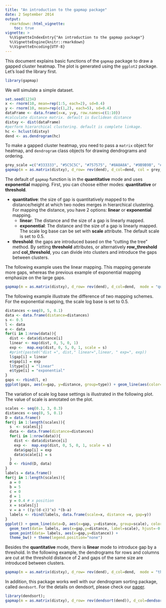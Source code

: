 ```yaml
---
title: "An introduction to the gapmap package"
date: 2 September 2014
output: 
  rmarkdown::html_vignette:
    toc: true
vignette: >
  %\VignetteIndexEntry{"An introduction to the gapmap package"}
  %\VignetteEngine{knitr::rmarkdown}
  %\VignetteEncoding{UTF-8}
---
```


This document explains basic functions of the `gapmap` package to draw a gapped cluster heatmap. The plot is generated using the `ggplot2` package.
Let's load the library first.
```r
library(gapmap)
```


We will simulate a simple dataset.
```r
set.seed(1234)
x <- rnorm(10, mean=rep(1:5, each=2), sd=0.4)
y <- rnorm(10, mean=rep(c(1,2), each=5), sd=0.4)
dataFrame <- data.frame(x=x, y=y, row.names=c(1:10))
#calculate distance matrix. default is Euclidean distance
distxy <- dist(dataFrame)
#perform hierarchical clustering. default is complete linkage.
hc <- hclust(distxy)
dend <- as.dendrogram(hc)
```

To make a gapped cluster heatmap, you need to pass a `matrix` object for heatmap, and `dendrogram` class objects for drawing dendrograms and ordering.

```r
grey_scale =c("#333333", "#5C5C5C", "#757575", "#8A8A8A", "#9B9B9B", "#AAAAAA", "#B8B8B8", "#C5C5C5", "#D0D0D0", "#DBDBDB", "#E6E6E6")
gapmap(m = as.matrix(distxy), d_row= rev(dend), d_col=dend, col = grey_scale)
```

The default of `gapmap` function is in the **quantitative** mode and uses **exponential** mapping. First, you can choose either modes: **quantitative** or **threshold**.

* **quantitative**: the size of gap is quantitatively mapped to the distance/height at which two nodes merges in hierarchical clustering. For mapping the distance, you have 2 options: **linear** or **exponential** mapping.
    + **linear**: The distance and the size of a gap is linearly mapped.
    + **exponential**:  The distance and the size of a gap is linearly mapped.  The scale log base can be set with **scale** attribute. The default scale is set to 0.5.

* **threshold**: the gaps are introduced based on the "cutting the tree" method.  By setting **threshold** attributes, or alternatively **row_threshold** and **col_threshold**, you can divide into clusters and introduce the gaps between clusters.

The following example uses the linear mapping. This mapping generate more gaps, whereas the previous example of exponential mapping emphasize on the large gaps. 
```r
gapmap(m = as.matrix(distxy), d_row= rev(dend), d_col=dend,  mode = "quantitative", mapping="linear", col = grey_scale)
```


The following example illustrate the difference of two mapping schemes. For the exponential mapping, the scale log base is set to 0.5.
```r
distances <-seq(0, 5, 0.1)
data <- data.frame(distance=distances)
s <- 0.5
l <- data
e <- data
for(i in 1:nrow(data)){
  dist <- data$distance[i]
  linear <- map(dist, 0, 5, 0, 1)
  exp <-  map.exp(dist, 0, 5, 0, 1, scale = s)
  #print(paste0("dist =", dist," linear=",linear, " exp=", exp))
  l$gap[i] = linear
  e$gap[i] = exp
  l$type[i] = "linear"
  e$type[i] = "exponential"
}
gaps <- rbind(l, e)
ggplot(gaps, aes(x=gap, y=distance, group=type)) + geom_line(aes(color=type))+theme_bw()+ theme(legend.position= c(0.9,0.1))
```

The variation of scale log base settings is illustrated in the following plot.  The value of scale is annotated on the plot.
```r
scales <- seq(0.1, 3, 0.3)
distances <-seq(0, 5, 0.1)
D = data.frame()
for(j in 1:length(scales)){
  s  <- scales[j]
  data <- data.frame(distance=distances)
  for(i in 1:nrow(data)){
    dist <- data$distance[i]
    exp <-  map.exp(dist, 0, 5, 0, 1, scale = s)
    data$gap[i] = exp
    data$scale[i] = s
  }
  D <- rbind(D, data)
}
labels = data.frame()
for(j in 1:length(scales)){
  a = 0
  b = 5
  c = 0
  d = 1
  y = 0.4 # x position  
  x = scales[j]
  v = a + ((y/(d-c))^x) *(b-a) 
  labels <- rbind(labels, data.frame(scale=x, distance =v, gap=y))
}
ggplot() + geom_line(data=D, aes(x=gap, y=distance, group=scale), color="#56B1F7")+ scale_y_continuous(limits = c(0,5))+
  geom_text(data= labels, aes(x=gap,y=distance, label=scale), hjust=-0.2, vjust=0) +
  geom_point(data= labels, aes(x=gap,y=distance)) +
  theme_bw() + theme(legend.position="none") 
```


Besides the **quantitative** mode, there is **linear** mode to introduce gap by a threshold. In the following example, the dendrograms for rows and columns are cut at the threshold distance of 2 and gaps of the same size are introduced between clusters. 

```r
gapmap(m = as.matrix(distxy), d_row= rev(dend), d_col=dend,  mode = "threshold", row_threshold = 2, col_threshold = 2, col = grey_scale)
```

In addition, this package works well with our dendrogram sorting package, called `dendsort`. For the details on dendsort, please check our [paper](http://f1000research.com/articles/3-177/v1).

```r
library(dendsort);
gapmap(m = as.matrix(distxy), d_row= rev(dendsort(dend)), d_col=dendsort(dend),  mode = "quantitative", col = grey_scale)
```

